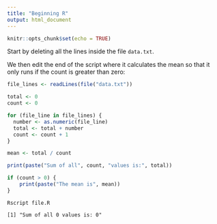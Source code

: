```yaml
---
title: "Beginning R"
output: html_document
---
```


```r
knitr::opts_chunk$set(echo = TRUE)
```

Start by deleting all the lines inside the file `data.txt`.

We then edit the end of the script where it calculates the mean so that it 
only runs if the count is greater than zero:

```R
file_lines <- readLines(file("data.txt"))

total <- 0
count <- 0

for (file_line in file_lines) {
  number <- as.numeric(file_line)
  total <- total + number
  count <- count + 1
}

mean <- total / count

print(paste("Sum of all", count, "values is:", total))

if (count > 0) {
    print(paste("The mean is", mean))
}
```

```
Rscript file.R

[1] "Sum of all 0 values is: 0"
```

